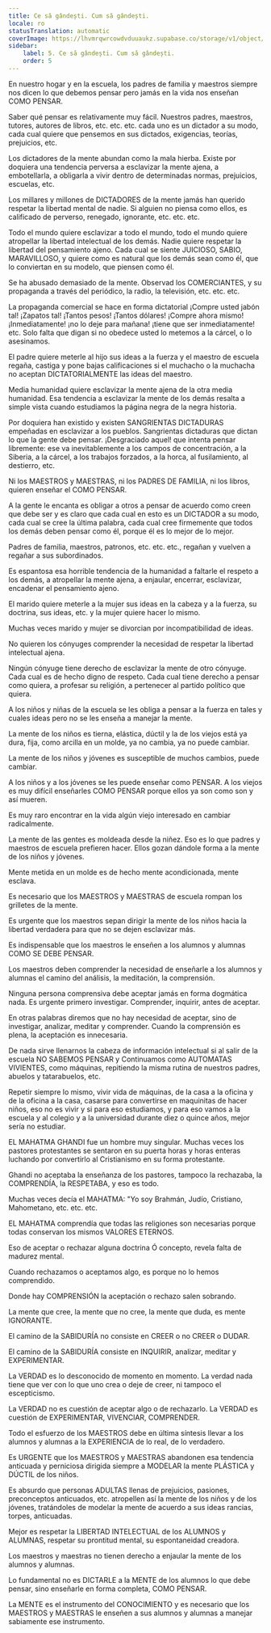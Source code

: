 ```yaml
---
title: Ce să gândești. Cum să gândești.
locale: ro
statusTranslation: automatic
coverImage: https://lhvmrqwrcowdvduuaukz.supabase.co/storage/v1/object/public/strapi-uploads/small_cover-educacion-fundamental.webp-2d51a7828a2b1309555be27f7e2a61a0.webp
sidebar:
    label: 5. Ce să gândești. Cum să gândești.
    order: 5
---
```

En nuestro hogar y en la escuela, los padres de familia y maestros siempre nos dicen lo que debemos pensar pero jamás en la vida nos enseñan COMO PENSAR.

Saber qué pensar es relativamente muy fácil. Nuestros padres, maestros, tutores, autores de libros, etc. etc. etc. cada uno es un dictador a su modo, cada cual quiere que pensemos en sus dictados, exigencias, teorías, prejuicios, etc.

Los dictadores de la mente abundan como la mala hierba. Existe por doquiera una tendencia perversa a esclavizar la mente ajena, a embotellarla, a obligarla a vivir dentro de determinadas normas, prejuicios, escuelas, etc.

Los millares y millones de DICTADORES de la mente jamás han querido respetar la libertad mental de nadie. Si alguien no piensa como ellos, es calificado de perverso, renegado, ignorante, etc. etc. etc.

Todo el mundo quiere esclavizar a todo el mundo, todo el mundo quiere atropellar la libertad intelectual de los demás. Nadie quiere respetar la libertad del pensamiento ajeno. Cada cual se siente JUICIOSO, SABIO, MARAVILLOSO, y quiere como es natural que los demás sean como él, que lo conviertan en su modelo, que piensen como él.

Se ha abusado demasiado de la mente. Observad los COMERCIANTES, y su propaganda a través del periódico, la radio, la televisión, etc. etc. etc.

La propaganda comercial se hace en forma dictatorial ¡Compre usted jabón tal! ¡Zapatos tal! ¡Tantos pesos! ¡Tantos dólares! ¡Compre ahora mismo! ¡Inmediatamente! ¡no lo deje para mañana! ¡tiene que ser inmediatamente! etc. Solo falta que digan si no obedece usted lo metemos a la cárcel, o lo asesinamos.

El padre quiere meterle al hijo sus ideas a la fuerza y el maestro de escuela regaña, castiga y pone bajas calificaciones si el muchacho o la muchacha no aceptan DICTATORIALMENTE las ideas del maestro.

Media humanidad quiere esclavizar la mente ajena de la otra media humanidad. Esa tendencia a esclavizar la mente de los demás resalta a simple vista cuando estudiamos la página negra de la negra historia.

Por doquiera han existido y existen SANGRIENTAS DICTADURAS empeñadas en esclavizar a los pueblos. Sangrientas dictaduras que dictan lo que la gente debe pensar. ¡Desgraciado aquel! que intenta pensar libremente: ese va inevitablemente a los campos de concentración, a la Siberia, a la cárcel, a los trabajos forzados, a la horca, al fusilamiento, al destierro, etc.

Ni los MAESTROS y MAESTRAS, ni los PADRES DE FAMILIA, ni los libros, quieren enseñar el COMO PENSAR.

A la gente le encanta es obligar a otros a pensar de acuerdo como creen que debe ser y es claro que cada cual en esto es un DICTADOR a su modo, cada cual se cree la última palabra, cada cual cree firmemente que todos los demás deben pensar como él, porque él es lo mejor de lo mejor.

Padres de familia, maestros, patronos, etc. etc. etc., regañan y vuelven a regañar a sus subordinados.

Es espantosa esa horrible tendencia de la humanidad a faltarle el respeto a los demás, a atropellar la mente ajena, a enjaular, encerrar, esclavizar, encadenar el pensamiento ajeno.

El marido quiere meterle a la mujer sus ideas en la cabeza y a la fuerza, su doctrina, sus ideas, etc. y la mujer quiere hacer lo mismo.

Muchas veces marido y mujer se divorcian por incompatibilidad de ideas.

No quieren los cónyuges comprender la necesidad de respetar la libertad intelectual ajena.

Ningún cónyuge tiene derecho de esclavizar la mente de otro cónyuge. Cada cual es de hecho digno de respeto. Cada cual tiene derecho a pensar como quiera, a profesar su religión, a pertenecer al partido político que quiera.

A los niños y niñas de la escuela se les obliga a pensar a la fuerza en tales y cuales ideas pero no se les enseña a manejar la mente.

La mente de los niños es tierna, elástica, dúctil y la de los viejos está ya dura, fija, como arcilla en un molde, ya no cambia, ya no puede cambiar.

La mente de los niños y jóvenes es susceptible de muchos cambios, puede cambiar.

A los niños y a los jóvenes se les puede enseñar como PENSAR. A los viejos es muy difícil enseñarles COMO PENSAR porque ellos ya son como son y así mueren.

Es muy raro encontrar en la vida algún viejo interesado en cambiar radicalmente.

La mente de las gentes es moldeada desde la niñez. Eso es lo que padres y maestros de escuela prefieren hacer. Ellos gozan dándole forma a la mente de los niños y jóvenes.

Mente metida en un molde es de hecho mente acondicionada, mente esclava.

Es necesario que los MAESTROS y MAESTRAS de escuela rompan los grilletes de la mente.

Es urgente que los maestros sepan dirigir la mente de los niños hacia la libertad verdadera para que no se dejen esclavizar más.

Es indispensable que los maestros le enseñen a los alumnos y alumnas COMO SE DEBE PENSAR.

Los maestros deben comprender la necesidad de enseñarle a los alumnos y alumnas el camino del análisis, la meditación, la comprensión.

Ninguna persona comprensiva debe aceptar jamás en forma dogmática nada. Es urgente primero investigar. Comprender, inquirir, antes de aceptar.

En otras palabras diremos que no hay necesidad de aceptar, sino de investigar, analizar, meditar y comprender. Cuando la comprensión es plena, la aceptación es innecesaria.

De nada sirve llenarnos la cabeza de información intelectual si al salir de la escuela NO SABEMOS PENSAR y Continuamos como AUTOMATAS VIVIENTES, como máquinas, repitiendo la misma rutina de nuestros padres, abuelos y tatarabuelos, etc.

Repetir siempre lo mismo, vivir vida de máquinas, de la casa a la oficina y de la oficina a la casa, casarse para convertirse en maquinitas de hacer niños, eso no es vivir y si para eso estudiamos, y para eso vamos a la escuela y al colegio y a la universidad durante diez o quince años, mejor sería no estudiar.

EL MAHATMA GHANDI fue un hombre muy singular. Muchas veces los pastores protestantes se sentaron en su puerta horas y horas enteras luchando por convertirlo al Cristianismo en su forma protestante.

Ghandi no aceptaba la enseñanza de los pastores, tampoco la rechazaba, la COMPRENDÍA, la RESPETABA, y eso es todo.

Muchas veces decía el MAHATMA: "Yo soy Brahmán, Judío, Cristiano, Mahometano, etc. etc. etc.

EL MAHATMA comprendía que todas las religiones son necesarias porque todas conservan los mismos VALORES ETERNOS.

Eso de aceptar o rechazar alguna doctrina Ó concepto, revela falta de madurez mental.

Cuando rechazamos o aceptamos algo, es porque no lo hemos comprendido.

Donde hay COMPRENSIÓN la aceptación o rechazo salen sobrando.

La mente que cree, la mente que no cree, la mente que duda, es mente IGNORANTE.

El camino de la SABIDURÍA no consiste en CREER o no CREER o DUDAR.

El camino de la SABIDURÍA consiste en INQUIRIR, analizar, meditar y EXPERIMENTAR.

La VERDAD es lo desconocido de momento en momento. La verdad nada tiene que ver con lo que uno crea o deje de creer, ni tampoco el escepticismo.

La VERDAD no es cuestión de aceptar algo o de rechazarlo. La VERDAD es cuestión de EXPERIMENTAR, VIVENClAR, COMPRENDER.

Todo el esfuerzo de los MAESTROS debe en última síntesis llevar a los alumnos y alumnas a la EXPERIENCIA de lo real, de lo verdadero.

Es URGENTE que los MAESTROS y MAESTRAS abandonen esa tendencia anticuada y perniciosa dirigida siempre a MODELAR la mente PLÁSTICA y DÚCTIL de los niños.

Es absurdo que personas ADULTAS llenas de prejuicios, pasiones, preconceptos anticuados, etc. atropellen así la mente de los niños y de los jóvenes, tratándoles de modelar la mente de acuerdo a sus ideas rancias, torpes, anticuadas.

Mejor es respetar la LIBERTAD INTELECTUAL de los ALUMNOS y ALUMNAS, respetar su prontitud mental, su espontaneidad creadora.

Los maestros y maestras no tienen derecho a enjaular la mente de los alumnos y alumnas.

Lo fundamental no es DICTARLE a la MENTE de los alumnos lo que debe pensar, sino enseñarle en forma completa, COMO PENSAR.

La MENTE es el instrumento del CONOCIMIENTO y es necesario que los MAESTROS y MAESTRAS le enseñen a sus alumnos y alumnas a manejar sabiamente ese instrumento.
